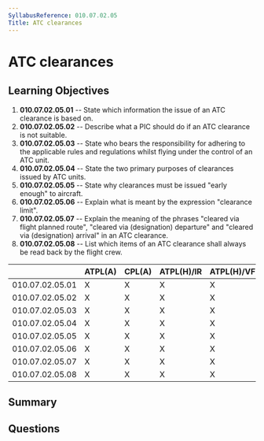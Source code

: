 ```yaml
---
SyllabusReference: 010.07.02.05
Title: ATC clearances
---
```


# ATC clearances

## Learning Objectives

1. **010.07.02.05.01** -- State which information the issue of an ATC clearance
   is based on.
2. **010.07.02.05.02** -- Describe what a PIC should do if an ATC clearance is
   not suitable.
3. **010.07.02.05.03** -- State who bears the responsibility for adhering to the
   applicable rules and regulations whilst flying under the control of an ATC
   unit.
4. **010.07.02.05.04** -- State the two primary purposes of clearances issued by
   ATC units.
5. **010.07.02.05.05** -- State why clearances must be issued "early enough" to
   aircraft.
6. **010.07.02.05.06** -- Explain what is meant by the expression "clearance
   limit".
7. **010.07.02.05.07** -- Explain the meaning of the phrases "cleared via flight
   planned route", "cleared via (designation) departure" and "cleared via
   (designation) arrival" in an ATC clearance.
8. **010.07.02.05.08** -- List which items of an ATC clearance shall always be
   read back by the flight crew.

|                 | ATPL(A) | CPL(A) | ATPL(H)/IR | ATPL(H)/VFR | CPL(H) | IR  | CBIR(A) |
| --------------- | ------- | ------ | ---------- | ----------- | ------ | --- | ------- |
| 010.07.02.05.01 | X       | X      | X          | X           | X      | X   | X       |
| 010.07.02.05.02 | X       | X      | X          | X           | X      | X   | X       |
| 010.07.02.05.03 | X       | X      | X          | X           | X      | X   | X       |
| 010.07.02.05.04 | X       | X      | X          | X           | X      | X   |         |
| 010.07.02.05.05 | X       | X      | X          | X           | X      | X   |         |
| 010.07.02.05.06 | X       | X      | X          | X           | X      | X   | X       |
| 010.07.02.05.07 | X       | X      | X          | X           | X      | X   | X       |
| 010.07.02.05.08 | X       | X      | X          | X           | X      | X   | X       |

## Summary

## Questions

